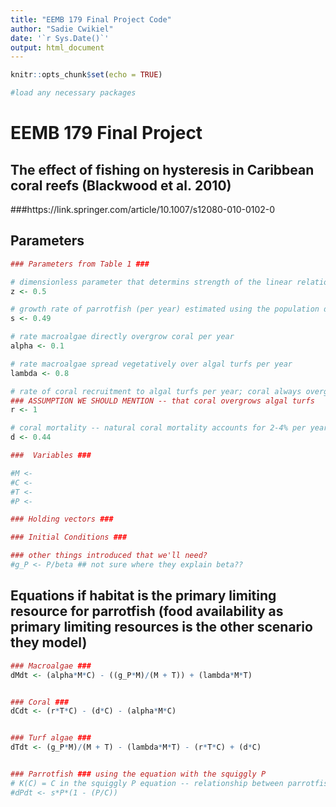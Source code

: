```yaml
---
title: "EEMB 179 Final Project Code"
author: "Sadie Cwikiel"
date: '`r Sys.Date()`'
output: html_document
---
```


```r
knitr::opts_chunk$set(echo = TRUE)

#load any necessary packages
```

# EEMB 179 Final Project

## The effect of fishing on hysteresis in Caribbean coral reefs (Blackwood et al. 2010)
###https://link.springer.com/article/10.1007/s12080-010-0102-0

## Parameters
```r
### Parameters from Table 1 ###

# dimensionless parameter that determins strength of the linear relationship between coral cover and carrying capacity
z <- 0.5 

# growth rate of parrotfish (per year) estimated using the population doubling time provided in FishBase, assuming fishing pressure is absent
s <- 0.49 

# rate macroalgae directly overgrow coral per year
alpha <- 0.1

# rate macroalgae spread vegetatively over algal turfs per year
lambda <- 0.8

# rate of coral recruitment to algal turfs per year; coral always overgrow algal turfs
### ASSUMPTION WE SHOULD MENTION -- that coral overgrows algal turfs
r <- 1

# coral mortality -- natural coral mortality accounts for 2-4% per year, predation for 30%, and remaining mortality from coral disease or tissue damage following bleaching
d <- 0.44

```


```r
###  Variables ###

#M <- 
#C <- 
#T <- 
#P <- 
```

```r
### Holding vectors ###

```

```r
### Initial Conditions ###

```


```r
### other things introduced that we'll need?
#g_P <- P/beta ## not sure where they explain beta??
```


## Equations if habitat is the primary limiting resource for parrotfish (food availability as primary limiting resources is the other scenario they model)
```r
### Macroalgae ###
dMdt <- (alpha*M*C) - ((g_P*M)/(M + T)) + (lambda*M*T)


### Coral ###
dCdt <- (r*T*C) - (d*C) - (alpha*M*C)


### Turf algae ###
dTdt <- (g_P*M)/(M + T) - (lambda*M*T) - (r*T*C) + (d*C)


### Parrotfish ### using the equation with the squiggly P
# K(C) = C in the squiggly P equation -- relationship between parrotfish carrying capacity and coral cover
#dPdt <- s*P*(1 - (P/C))


```




